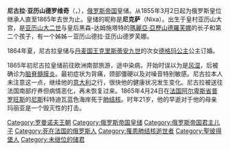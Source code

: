 {{Infobox royalty
| name = 尼古拉·亚历山德罗维奇
| title = 俄罗斯皇储
| image = Nicholas Alexandrovich, Tsarevich of Russia.JPG
| imgw =
| caption =
| consort =
| issue =
| full name = Nicholas Alexandrovich Romanov
| house = [[罗曼诺夫王朝|罗曼诺夫王朝]]
| father = [[亚历山大二世_(俄罗斯)|亚历山大二世]]
| mother = [[黑森-達姆施塔特的瑪麗|黑森-達姆施塔特的瑪麗]]
| birth_date = {{Birth date|1843|9|20|df=y}}
| birth_place = {{flag|Russian Empire}}[[亚历山大宫|亚历山大宫]]
| death_date = {{Death date and age|1865|4|24|1843|9|20|df=y}}
| death_place = {{flag|Second French Empire}}[[尼斯|尼斯]]
| burial_place = [[彼得保罗主教座堂|彼得保罗主教座堂]]
}}

'''尼古拉·亚历山德罗维奇'''（{{lang-ru|'''Никола́й Алекса́ндрович'''}}，{{bd|1843年|9月20日|1865年|4月24日}}），[[俄罗斯帝国|俄罗斯帝国]]皇储。从1855年3月2日起为俄罗斯皇位继承人直至1865年去世为止。皇储的昵称是'''尼克萨'''（Nixa）。出生于皇村亚历山大宫，是[[亚历山大二世_(俄罗斯)|亚历山大二世]]与皇后黑森-达姆施塔特的[[瑪麗亞·亞歷山德羅芙娜_(黑森-萊茵的郡主)|瑪麗亞·亞歷山德羅芙娜]]的长子和第二个孩子，有一个姊姊－亚历山德拉·亚历山德罗芙娜。

1864年夏，尼古拉皇储与[[丹麦君主列表|丹麦国王]][[克里斯蒂安九世|克里斯蒂安九世]]的次女[[玛丽亚·费奥多罗芙娜皇后_(亚历山大三世)|德格玛公主]]公主订婚。

1865年初尼古拉皇储前往欧洲南部旅游，途中染病，开始时误以为是[[风湿|风湿]]，后被确诊为[[脑脊髓膜炎|脑脊髓膜炎]]。最初症状为背痛，颈部僵硬以及对噪音特别敏感。尼古拉本人未注意这一点，继续他的[[意大利|意大利]]之行，很快他的健康状况发生变化。尼古拉被送往法国南部疗养但病情恶化，再未恢复过来。1865年4月24日在[[法国|法国]][[阿尔卑斯省|阿尔卑斯省]][[普罗旺斯|普罗旺斯]]的[[尼斯|尼斯]]科特迪瓦蓝色海岸死于[[肺结核|肺结核]]。时年21岁，他的早逝对于他的母亲玛丽亚是一个毁灭性的打击。

{{Authority control}}
{{DEFAULTSORT:Nicholas Alexandrovich}}

[[Category:罗曼诺夫王朝|Category:罗曼诺夫王朝]]
[[Category:俄罗斯帝国皇储|Category:俄罗斯帝国皇储]]
[[Category:俄罗斯帝国君主儿子|Category:俄罗斯帝国君主儿子]]
[[Category:死在法国的俄罗斯人|Category:死在法国的俄罗斯人]]
[[Category:罹患肺结核逝世者|Category:罹患肺结核逝世者]]
[[Category:聖彼得堡人|Category:聖彼得堡人]]
[[Category:未继位的储君|Category:未继位的储君]]